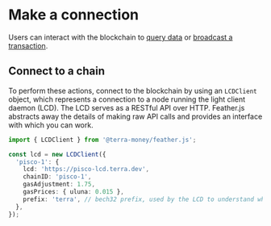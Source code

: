 # Make a connection

Users can interact with the blockchain to [query data](./query-data.mdx) or [broadcast a transaction](./transactions.mdx). 

## Connect to a chain

To perform these actions, connect to the blockchain by using an `LCDClient` object, which represents a connection to a node running the light client daemon (LCD). The LCD serves as a RESTful API over HTTP. Feather.js abstracts away the details of making raw API calls and provides an interface with which you can work.

```ts
import { LCDClient } from '@terra-money/feather.js';

const lcd = new LCDClient({
  'pisco-1': {
    lcd: 'https://pisco-lcd.terra.dev',
    chainID: 'pisco-1',
    gasAdjustment: 1.75,
    gasPrices: { uluna: 0.015 },
    prefix: 'terra', // bech32 prefix, used by the LCD to understand which is the right chain to query
  },
});
```
